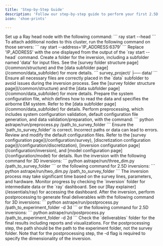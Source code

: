 ```yaml
---
title: 'Step-by-Step Guide'
description: 'Follow our step-by-step guide to perform your first 2.5D inversion with Astrape.'
icon: 'shoe-prints'

---
```


<Steps>
  <Step title="Start Ray">
    Set up a Ray head node with the following command: 
    ```
    ray start --head
    ```
    To attach additional nodes to this cluster, run the following command on those servers:
    ```
    ray start --address='IP_ADDRESS:6379'
    ```
    <Warning>Replace 'IP_ADDRESS' with the one displayed from the output of the `ray start --head` command.</Warning>
  </Step>

  <Step title="Set Up Folder Structure">
    Create a folder for the inversion, including a subfolder named 'data' for input files. See the [survey folder structure page](/common/structure) and the [data subfolder page](/common/data_subfolder) for more details.
    ```
    survey_project/
    ├── data/
    ```
    <Tip>Ensure all necessary files are correctly placed in the `data` subfolder to avoid issues during the inversion process. See the [survey folder structure page](/common/structure) and the [data subfolder page](/common/data_subfolder) for more details. </Tip>
  </Step>

  <Step title="Prepare System Configuration File">
    Prepare the system configuration file, which defines how to read the data and specifies the airborne EM system. Refer to the [data subfolder page](/common/data_subfolder) for details.
  </Step>

  <Step title="Preprocessing">
    Perform preprocessing, which includes system configuration validation, default configuration file generation, and data validation/preparation, with the command:
    ```
    python astrape/run/preprocess.py /path_to_survey_folder
    ```
    <Warning>Ensure the 'path_to_survey_folder' is correct. Incorrect paths or data can lead to errors.</Warning>
  </Step>

  <Step title="Modify Configuration Files">
    Review and modify the default configuration files. Refer to the [survey configuration page](/configuration/survey), [discretization configuration page](/configuration/discretization), [inversion configuration page](/configuration/inversion), and [model configuration page](/configuration/model) for details.
  </Step>

  <Step title="Run Inversion">
    Run the inversion with the following command for 3D inversions:
    ```
    python astrape/run/three_dim.py /path_to_survey_folder
    ```
    or the following command for 2.5D inversions:
    ```
    python astrape/run/two_dim.py /path_to_survey_folder
    ```
    <Warning>The inversion process may take significant time based on the survey lines, parameters, and hardware. </Warning>
    Monitor progress by checking the `inversion` folder for intermediate data or the `ray` dashboard. See our [Ray explainer](/essentials/ray) for accessing the dashboard.
  </Step>

  <Step title="Postprocessing">
    After the inversion, perform postprocessing to generate final deliverables with the following command for 3D inversions:
    ```
    python astrape/run/postprocess.py /path_to_experiment_folder -d 3d
    ```
    or the following command for 2.5D inversions:
    ```
    python astrape/run/postprocess.py /path_to_experiment_folder -d 2d
    ```
    Check the `deliverables` folder for the final results including reports and visualizations.
    <Warning> For the postprocessing step, the path should be the path to the experiment folder, not the survey folder.</Warning> 
    <Warning> Note that for the postprocessing step, the -d flag is required to specify the dimensionality of the inversion.</Warning>
  </Step>
</Steps>
